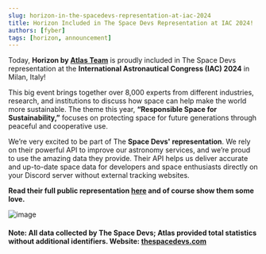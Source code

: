 ```yaml
---
slug: horizon-in-the-spacedevs-representation-at-iac-2024
title: Horizon Included in The Space Devs Representation at IAC 2024! 
authors: [fyber]
tags: [horizon, announcement]
---
```


Today, **Horizon by [Atlas Team](https://teamatlas.dev)** is proudly included in The Space Devs representation at the **International Astronautical Congress (IAC) 2024** in Milan, Italy!

This big event brings together over 8,000 experts from different industries, research, and institutions to discuss how space can help make the world more sustainable. The theme this year, **“Responsible Space for Sustainability,”** focuses on protecting space for future generations through peaceful and cooperative use.

We’re very excited to be part of The **Space Devs' representation**. We rely on their powerful API to improve our astronomy services, and we’re proud to use the amazing data they provide. Their API helps us deliver accurate and up-to-date space data for developers and space enthusiasts directly on your Discord server without external tracking websites.

**Read their full public representation [here](https://github.com/TheSpaceDevs/public-outreach/blob/main/documents/iac_2024_manuscript.pdf) and of course show them some love.**


![image](https://github.com/atlasfyber/atlas-images/blob/main/iac_horizon_spacedevs.jpg?raw=true)
#### Note: All data collected by The Space Devs; Atlas provided total statistics without additional identifiers. Website: [thespacedevs.com](https://thespacedevs.com/)
